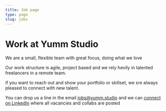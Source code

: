 ```yaml
---
title: Job page
type: page
slug: jobs
---
```


<HeroSection height={90}>

# Work at Yumm Studio
<span className="subtitle">
    We are a small, flexible team with great focus, doing what we love
</span>
</HeroSection>

Our work structure is agile, project based and we rely hevily in talented freelancers in a remote team. 

if you want to reach out and show your portfolio or skillset, we sre always pleased to connect with new talent. 

You can drop us a line in the email <a href="mailto:jobs@yumm.studio">jobs@yumm.studio </a> and we can <a href="https://linkedin.com/ln/migueldf10">connect on LinkedIn</a> where all vacancies and collabs are posted
